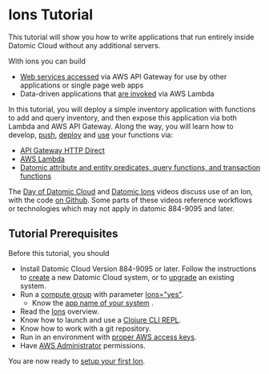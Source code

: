 Ions Tutorial
=============

This tutorial will show you how to write applications that run entirely inside Datomic Cloud without any additional servers.

With ions you can build

- [Web services accessed](entry-points.html#http-direct) via AWS API Gateway for use by other applications or single page web apps
- Data-driven applications that [are invoked](entry-points.html#invoke-lambda) via AWS Lambda

In this tutorial, you will deploy a simple inventory application with functions to add and query inventory, and then expose this application via both Lambda and AWS API Gateway. Along the way, you will learn how to develop, [push](push-and-deploy.html#push), [deploy](push-and-deploy.html#deploy) and [use](entry-points.html) your functions via:

- [API Gateway HTTP Direct](entry-points.html#http-direct)
- [AWS Lambda](entry-points.html#invoke-lambda)
- [Datomic attribute and entity predicates, query functions, and transaction functions](entry-points.html#attribute-predicate)

The [Day of Datomic Cloud](https://youtu.be/qplsC2Q2xBA?t=1371) and [Datomic Ions](https://www.youtube.com/watch?v=3BRO-Xb32Ic) videos discuss use of an Ion, with the code [on Github](https://github.com/Datomic/ion-event-example). Some parts of these videos reference workflows or technologies which may not apply in datomic 884-9095 and later.

Tutorial Prerequisites
----------------------

Before this tutorial, you should

- Install Datomic Cloud Version 884-9095 or later. Follow the instructions to [create](../getting-started/start-system.html) a new Datomic Cloud system, or to [upgrade](../operation/upgrading.html) an existing system.
- Run a [compute group](../operation/compute-template.html) with parameter [Ions="yes"](../operation/compute-template.html#parameters). 
    - Know the [app name of your system](../operation/howto.html#application-name) .
- Read the [Ions](../ions/ions.html) overview.
- Know how to launch and use a [Clojure CLI REPL](../operation/howto.html#clojure-cli).
- Know how to work with a git repository.
- Run in an environment with [proper AWS access keys](../operation/account-setup.html#ec2-keypair).
- Have [AWS Administrator](https://docs.aws.amazon.com/IAM/latest/UserGuide/access_policies_job-functions.html#jf_administrator) permissions.

You are now ready to [setup your first Ion](setup.html).